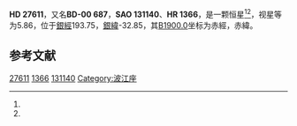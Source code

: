 {{Starbox begin
| name = HD 27611
}}
{{Starbox observe
| epoch = [[J2000.0|J2000.0]]
| constell = {{星座名待查}}<ref name=SIMBAD>{{cite web
 | url=http://simbad.u-strasbg.fr/simbad/sim-id?Ident=HR+1366
 | title=Pulsating variable Star
 | publisher=Centre de Données astronomiques de Strasbourg
 | work=SIMBAD
 | accessdate=2012-07-13
 | archive-date=2016-03-18
 | archive-url=https://web.archive.org/web/20160318161318/http://simbad.u-strasbg.fr/simbad/sim-id?Ident=HR+1366
 | dead-url=no
 }}</ref><ref name=DATA>{{cite web
 | url=http://vizier.u-strasbg.fr/viz-bin/VizieR-5?-out.add=.&-source=5050&-corr=PK=HR&-out.max=9999&HR=1366
 | title=VizieR Detailed Page
 | accessdate=2012-07-13
 | archive-date=2016-03-05
 | archive-url=https://web.archive.org/web/20160305042304/http://vizier.u-strasbg.fr/viz-bin/VizieR-5?-out.add=.&-source=5050&-corr=PK=HR&-out.max=9999&HR=1366
 | dead-url=no
 }}</ref>
| 星官 = 
| ra = {{RA|4|21|27.1}}<ref name=SIMBAD /><ref name=DATA />
| dec = {{DEC|-0|5|53}}<ref name=SIMBAD /><ref name=DATA />
| appmag_v = 5.86<ref name=SIMBAD /><ref name=DATA />
}}
{{Starbox character
| class = K3III<ref name=SIMBAD /><ref name=DATA />
| b-v = 1.32<ref name=SIMBAD /><ref name=DATA />
| u-b = 1.52<ref name=SIMBAD /><ref name=DATA />
| r-i = <ref name=SIMBAD /><ref name=DATA />
| variable = 
}}
{{Starbox astrometry
| radial_v = 1.52
| prop_mo_ra = -27
| parallax = 0.008
| p_error = 
}}
{{Starbox catalog
| names =BD-00 687，[[SAO星表|SAO]] 131140，[[HD星表|HD]] 27611，[[HR星表|HR]] 1366}}
{{Starbox reference |Simbad=HR+1366}}
{{Starbox end}}

'''HD 27611'''，又名'''BD-00 687'''，'''SAO 131140'''、'''HR 1366'''，是一颗恒星<ref name=SIMBAD /><ref name=DATA />，视星等为5.86，位于[[銀道座標系|銀經]]193.75，[[銀道座標系|銀緯]]-32.85，其[[B1900.0|B1900.0]]坐标为赤經{{RA|4|16|20.3}}，赤緯{{DEC|-0|-32.85|57}}。

== 参考文献 ==
{{reflist}}

{{star-stub}}

[[Category:HD和HDE天體|27611]]
[[Category:HR天體|1366]]
[[Category:SAO天體|131140]]
[[Category:波江座|Category:波江座]]
